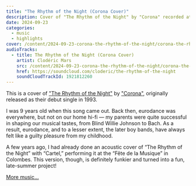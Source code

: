```yaml
---
title: "The Rhythm of the Night (Corona Cover)"
description: Cover of "The Rhythm of the Night" by "Corona" recorded at home in Montréal between August and September 2024.
date: 2024-09-23
categories:
  - music
  - highlights
cover: /content/2024-09-23-corona-the-rhythm-of-the-night/corona-the-rhythm-of-the-night-cover.jpeg
audioTracks:
  - title: The Rhythm of the Night (Corona Cover)
    artist: Clodéric Mars
    src: /content/2024-09-23-corona-the-rhythm-of-the-night/corona-the-rhythm-of-the-night.m4a
    href: https://soundcloud.com/cloderic/the-rhythm-of-the-night
    soundCloudTrackId: 1921812260
---
```


<SoundCloud
  trackId={frontmatter.audioTracks[0].soundCloudTrackId}
  href={frontmatter.audioTracks[0].href}
  src={frontmatter.audioTracks[0].src}
/>

This is a cover of ["The Rhythm of the Night"](https://en.wikipedia.org/wiki/The_Rhythm_of_the_Night) by ["Corona"](https://en.wikipedia.org/wiki/Corona_(band)), originally released as their debut single in 1993.

I was 9 years old when this song came out. Back then, eurodance was everywhere, but not on our home hi-fi — my parents were quite successful in shaping our musical tastes, from Blind Willie Johnson to Bach.
As a result, eurodance, and to a lesser extent, the later boy bands, have always felt like a guilty pleasure from my childhood.

A few years ago, I had already done an acoustic cover of “The Rhythm of the Night” with “Cartel,” performing it at the “Fête de la Musique” in Colombes. This version, though, is definitely funkier
and turned into a fun, late-summer project!

[More music...](/music)
